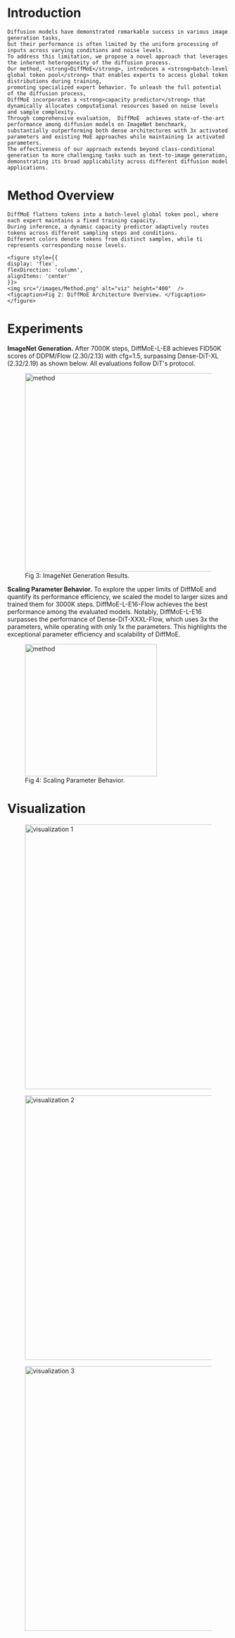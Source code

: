 # Introduction

    Diffusion models have demonstrated remarkable success in various image generation tasks, 
    but their performance is often limited by the uniform processing of inputs across varying conditions and noise levels. 
    To address this limitation, we propose a novel approach that leverages the inherent heterogeneity of the diffusion process. 
    Our method, <strong>DiffMoE</strong>, introduces a <strong>batch-level global token pool</strong> that enables experts to access global token distributions during training, 
    promoting specialized expert behavior. To unleash the full potential of the diffusion process, 
    DiffMoE incorporates a <strong>capacity predictor</strong> that dynamically allocates computational resources based on noise levels and sample complexity. 
    Through comprehensive evaluation,  DiffMoE  achieves state-of-the-art performance among diffusion models on ImageNet benchmark, 
    substantially outperforming both dense architectures with 3x activated parameters and existing MoE approaches while maintaining 1x activated parameters. 
    The effectiveness of our approach extends beyond class-conditional generation to more challenging tasks such as text-to-image generation, demonstrating its broad applicability across different diffusion model applications.  


# Method Overview

    DiffMoE flattens tokens into a batch-level global token pool, where each expert maintains a fixed training capacity. 
    During inference, a dynamic capacity predictor adaptively routes tokens across different sampling steps and conditions. 
    Different colors denote tokens from distinct samples, while ti represents corresponding noise levels.

    <figure style={{
    display: 'flex',
    flexDirection: 'column',
    alignItems: 'center'
    }}>
    <img src="/images/Method.png" alt="viz" height="400"  />
    <figcaption>Fig 2: DiffMoE Architecture Overview. </figcaption>
    </figure>


# Experiments

**ImageNet Generation.** After 7000K steps, DiffMoE-L-E8 achieves FID50K scores of DDPM/Flow (2.30/2.13) with cfg=1.5, surpassing Dense-DiT-XL (2.32/2.19) as shown below. All evaluations follow DiT's protocol.

<figure style={{
  display: 'flex',
  flexDirection: 'column',
  alignItems: 'center'
}}>
  <img src="/images/SOTA.png" alt="method" height="450" />
  <figcaption>Fig 3: ImageNet Generation Results.</figcaption>
</figure>

**Scaling Parameter Behavior.** To explore the upper limits of DiffMoE and quantify its performance efficiency, we scaled the model to larger sizes and trained them for 3000K steps. DiffMoE-L-E16-Flow achieves the best performance among the evaluated models. Notably, DiffMoE-L-E16 surpasses the performance of Dense-DiT-XXXL-Flow, which uses 3x the parameters, while operating with only 1x the parameters. This highlights the exceptional parameter efficiency and scalability of DiffMoE.

<figure style={{
  display: 'flex',
  flexDirection: 'column',
  alignItems: 'center'
}}>
  <img src="/images/SOTA-2.png" alt="method" height="300" />
  <figcaption>Fig 4: Scaling Parameter Behavior.</figcaption>
</figure>

# Visualization

<figure style={{
  display: 'flex',
  flexDirection: 'column',
  alignItems: 'center',
  marginBottom: '2rem'
}}>
  <img src="/images/viz_1.png" alt="visualization 1" width="600" />
</figure>

<figure style={{
  display: 'flex',
  flexDirection: 'column',
  alignItems: 'center',
  marginBottom: '2rem'
}}>
  <img src="/images/viz_2.png" alt="visualization 2" width="600" />
</figure>

<figure style={{
  display: 'flex',
  flexDirection: 'column',
  alignItems: 'center',
  marginBottom: '2rem'
}}>
  <img src="/images/viz_3.png" alt="visualization 3" width="600" />
</figure>

